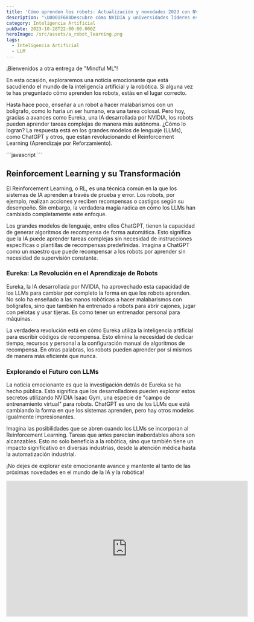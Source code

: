 ```yaml
---
title: 'Cómo aprenden los robots: Actualización y novedades 2023 con NVIDIA y Eureka '
description: "\U0001F680Descubre cómo NVIDIA y universidades líderes están revolucionando el machine learning \U0001F916. ¡Adéntrate en la IA del futuro! \U0001F31FHaz clic y descubre más!\U0001F4A1"
category: Inteligencia Artificial
pubDate: 2023-10-28T22:00:00.000Z
heroImage: /src/assets/a_robot_learning.png
tags:
  - Inteligencia Artificial
  - LLM
---
```


¡Bienvenidos a otra entrega de "Mindful ML"!

En esta ocasión, exploraremos una noticia emocionante que está sacudiendo el mundo de la inteligencia artificial y la robótica. Si alguna vez te has preguntado cómo aprenden los robots, estás en el lugar correcto.

Hasta hace poco, enseñar a un robot a hacer malabarismos con un bolígrafo, como lo haría un ser humano, era una tarea colosal. Pero hoy, gracias a avances como Eureka, una IA desarrollada por NVIDIA, los robots pueden aprender tareas complejas de manera más autónoma. ¿Cómo lo logran? La respuesta está en los grandes modelos de lenguaje (LLMs), como ChatGPT y otros, que están revolucionando el Reinforcement Learning (Aprendizaje por Reforzamiento).

<div class="blur-lg">
  ```javascript
  ```

  ## Reinforcement Learning y su Transformación

  El Reinforcement Learning, o RL, es una técnica común en la que los sistemas de IA aprenden a través de prueba y error. Los robots, por ejemplo, realizan acciones y reciben recompensas o castigos según su desempeño. Sin embargo, la verdadera magia radica en cómo los LLMs han cambiado completamente este enfoque.

  Los grandes modelos de lenguaje, entre ellos ChatGPT, tienen la capacidad de generar algoritmos de recompensa de forma automática. Esto significa que la IA puede aprender tareas complejas sin necesidad de instrucciones específicas o plantillas de recompensas predefinidas. Imagina a ChatGPT como un maestro que puede recompensar a los robots por aprender sin necesidad de supervisión constante.

  ### Eureka: La Revolución en el Aprendizaje de Robots

  Eureka, la IA desarrollada por NVIDIA, ha aprovechado esta capacidad de los LLMs para cambiar por completo la forma en que los robots aprenden. No solo ha enseñado a las manos robóticas a hacer malabarismos con bolígrafos, sino que también ha entrenado a robots para abrir cajones, jugar con pelotas y usar tijeras. Es como tener un entrenador personal para máquinas.

  La verdadera revolución está en cómo Eureka utiliza la inteligencia artificial para escribir códigos de recompensa. Esto elimina la necesidad de dedicar tiempo, recursos y personal a la configuración manual de algoritmos de recompensa. En otras palabras, los robots pueden aprender por sí mismos de manera más eficiente que nunca.

  ### Explorando el Futuro con LLMs

  La noticia emocionante es que la investigación detrás de Eureka se ha hecho pública. Esto significa que los desarrolladores pueden explorar estos secretos utilizando NVIDIA Isaac Gym, una especie de "campo de entrenamiento virtual" para robots. ChatGPT es uno de los LLMs que está cambiando la forma en que los sistemas aprenden, pero hay otros modelos igualmente impresionantes.

  Imagina las posibilidades que se abren cuando los LLMs se incorporan al Reinforcement Learning. Tareas que antes parecían inabordables ahora son alcanzables. Esto no solo beneficia a la robótica, sino que también tiene un impacto significativo en diversas industrias, desde la atención médica hasta la automatización industrial.

  ¡No dejes de explorar este emocionante avance y mantente al tanto de las próximas novedades en el mundo de la IA y la robótica!
</div>

<div class="aspect-w-16 aspect-h-9">
  <iframe class="content-center" src="https://www.youtube.com/embed/sDFAWnrCqKc" width="640" height="360" frameborder="0" allow="autoplay; fullscreen; picture-in-picture" allowfullscreen />
</div>

## Conclusión

La IA y los LLMs están llevando al Reinforcement Learning a un nivel completamente nuevo. La capacidad de generar algoritmos de recompensa de manera automática está transformando la forma en que los sistemas aprenden, simplificando procesos y abriendo nuevas puertas a la innovación. ¡No te pierdas este emocionante viaje hacia el futuro de la inteligencia artificial!

¡Hasta la próxima entrega de "Mindful ML"! Si te ha gustado este artículo, no dudes en compartirlo con tus amigos y colegas para que también puedan estar al tanto de estas emocionantes novedades en la IA y la robótica.

**PD1** - NVIDIA Isaac Gym [https://developer.nvidia.com/isaac-gym](https://developer.nvidia.com/isaac-gym)

<hr />

<table class="table-auto w-full">
  <thead class="border-b bg-gray-800 dark:bg-gray-800">
    <tr>
      <th class="text-left text-white !p-4 font-medium">
        Recursos y herramientas
      </th>

      <th class="text-left !p-4 font-medium" />
    </tr>
  </thead>

  <tbody>
    <tr class="border-b dark:bg-gray-600">
      <td class="!p-4">
        Notion AI
      </td>

      <td class="!p-4">
        <a class="p-4" href="https://affiliate.notion.so/a50o0a7tl9z5-4y5a7">Enlace a Notion AI</a>
      </td>
    </tr>

    <tr class="border-b dark:bg-gray-600">
      <td class="!p-4">
        Taskade
      </td>

      <td class="!p-4">
        <a class="p-4" href="https://taskade.com?via=9f1ck">Enlace Taskade</a>
      </td>
    </tr>
  </tbody>
</table>

<hr />

El campo de la IA y machine learning está experimentando avances revolucionarios, transformando la manera en que los robots aprenden. Dos protagonistas destacan esta semana: la inteligencia artificial de NVIDIA, Eureka, y la técnica Meta-learning for Compositionality (MLC), desarrollada por investigadores de las universidades de NYU y Pompeu Fabra.
